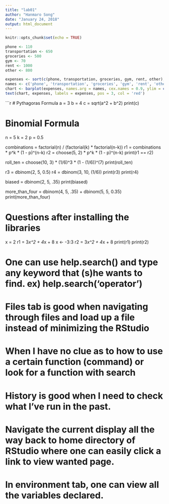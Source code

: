 ```yaml
---
title: "lab01"
author: "Hanmaro Song"
date: "January 24, 2018"
output: html_document
---
```


```r
knitr::opts_chunk$set(echo = TRUE)
```



```r
phone <- 110
transportation <- 650
groceries <- 500
gym <- 70
rent <- 1000
other <- 800

expenses <- sort(c(phone, transportation, groceries, gym, rent, other), TRUE)
names <- c('phone', 'transportation', 'groceries', 'gym', 'rent', 'other')
chart <- barplot(expenses, names.arg = names, cex.names = 0.9, ylim = c(0, 1100))
text(chart, expenses, labels = expenses, pos = 3, col = 'red')
```



```r
# Pythagoras Formula
a = 3
b = 4
c = sqrt(a^2 + b^2)
print(c)


# Binomial Formula
n = 5
k = 2
p = 0.5

combinations = factorial(n) / (factorial(k) * factorial(n-k))
r1 = combinations * p^k * (1 - p)^(n-k)
r2 = choose(5, 2) * p^k * (1 - p)^(n-k)
print(r1 == r2)

roll_ten = choose(10, 3) * (1/6)^3 * (1 - (1/6))^(7)
print(roll_ten)

r3 = dbinom(2, 5, 0.5)
r4 = dbinom(3, 10, (1/6))
print(r3)
print(r4)

biased = dbinom(2, 5, .35)
print(biased)

more_than_four = dbinom(4, 5, .35) + dbinom(5, 5, 0.35)
print(more_than_four)

###########################
# Questions after installing the libraries
x = 2
r1 = 3*x^2 + 4*x + 8
x <- -3:3
r2 = 3*x^2 + 4*x + 8
print(r1)
print(r2)

# One can use help.search() and type any keyword that (s)he wants to find. ex) help.search('operator') 
# Files tab is good when navigating through files and load up a file instead of minimizing the RStudio
# When I have no clue as to how to use a certain function (command) or look for a function with search
# History is good when I need to check what I've run in the past.
# Navigate the current display all the way back to home directory of RStudio where one can easily click a link to view wanted page.
# In environment tab, one can view all the variables declared. 
